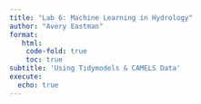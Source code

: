 ```yaml
---
title: "Lab 6: Machine Learning in Hydrology"
author: "Avery Eastman"
format:
   html:
    code-fold: true
    toc: true
subtitle: 'Using Tidymodels & CAMELS Data'
execute:
  echo: true
---
```


